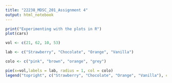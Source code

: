 ---
title: "22238_MDSC_201_Assignment 4"
output: html_notebook
---

```{r}
print("Experimenting with the plots in R")
plot(cars)
```

```{r}
vol <- c(21, 62, 10, 53)

lab <- c("Strawberry", "Chocolate", "Orange", "Vanilla")

colo <- c("pink", "brown", "orange", "grey")

pie(x=vol,labels = lab, radius = 1, col = colo)
legend("topright", c("Strawberry", "Chocolate", "Orange", "Vanilla"), cex = 0.7, fill = colo)
```

```{r}

```
